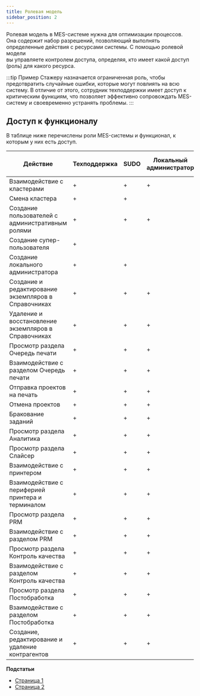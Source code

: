```yaml
---
title: Ролевая модель
sidebar_position: 2
---
```

Ролевая модель в MES-системе нужна для оптимизации процессов. 
Она содержит набор разрешений, позволяющий выполнять определенные действия с ресурсами системы. 
С помощью ролевой модели\
вы управляете контролем доступа, определяя, кто имеет какой доступ (роль) для какого ресурса.

:::tip Пример
      Стажеру назначается ограниченная роль, чтобы предотвратить случайные ошибки, 
      которые могут повлиять на всю систему. В отличие от этого, сотрудник техподдержки имеет доступ 
      к критическим функциям, что позволяет эффективно сопровождать MES-систему и своевременно устранять проблемы.
:::

## Доступ к функционалу 
В таблице ниже перечислены роли MES-системы и функционал, к которым у них есть доступ.

| Действие | Техподдержка | SUDO | Локальный администратор | Менеджер | Начальник производства | Оператор 3D-принтера | Стажер | Технический специалист | Техник постобработки | Сотрудник ОТК |
| --- | --- | --- | --- | --- | --- | --- | --- | --- | --- | --- |
| Взаимодействие с кластерами | + | + | + | | | | | | | |
| Смена кластера | + | + | | | | | | | | |
| Создание пользователей с административным ролями | + | + | + | + | + | | | | | |
| Создание супер-пользователя | + | | | | | | | | | |
| Создание локального администратора | + | + | | | | | | | | |
| Создание и редактирование экземпляров в Справочниках | + | + | + | | | + | + | | | |
| Удаление и восстановление экземпляров в Справочниках | + | + | + | | | | | | | |
| Просмотр раздела Очередь печати | + | + | + | + | + | + | + | + | + | + |
| Взаимодействие с разделом Очередь печати | + | + | + | | | + | + | + | + | |
| Отправка проектов на печать | + | + | + | | | + | | | | |
| Отмена проектов | + | + | + | | | + | + | | | |
| Бракование заданий | + | + | + | | | + | + | | + | + |
| Просмотр раздела Аналитика | + | + | + | + | + | + | | | | |
| Просмотр раздела Слайсер | + | + | + | | | + | + | | | |
| Взаимодействие с принтером | + | + | + | | | + | + | | + | |
| Взаимодействие с периферией принтера и терминалом | + | + | + | | | + | + | | + | |
| Просмотр раздела PRM | + | + | + | + | + | | | | + | + |
| Взаимодействие с разделом PRM | + | + | + | + | + | | | | | |
| Просмотр раздела Контроль качества | + | + | + | + | + | | | | | + |
| Взаимодействие с разделом Контроль качества | + | + | + | | | + | | | | + |
| Просмотр раздела Постобработка | + | + | + | + | + | | | | + | |
| Взаимодействие с разделом Постобработка | + | + | + | | | + | | | + | |
| Создание, редактирование и удаление контрагентов | + | + | + | + | | | | | | |

**Подстатьи**
- [Страница 1](./page1.md)
- [Страница 2](./page2.md)
